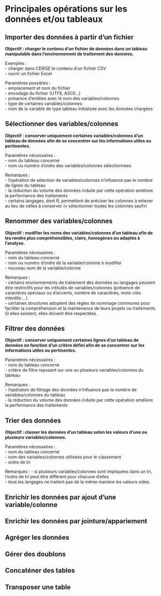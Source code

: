 # Principales opérations sur les données et/ou tableaux {.backgroundTitre}


## Importer des données à partir d’un fichier

**Objectif : charger le contenu d’un fichier de données dans un tableau manipulable dans l’environnement de traitement des données.**  

Exemples :  
- charger dans CERISE le contenu d’un fichier CSV  
- ouvrir un fichier Excel  
  

Paramètres possibles :  
- emplacement et nom du fichier  
- encodage du fichier (UTF8, ASCII…)  
- présence d’entêtes avec le nom des variables/colonnes  
- type de certaines variables/colonnes  
- nom de la variable de type tableau initialisée avec les données chargées


## Sélectionner des variables/colonnes

**Objectif : conserver uniquement certaines variables/colonnes d’un tableau de données afin de se concentrer sur les informations utiles ou pertinentes.**  
  

Paramètres nécessaires :  
- nom du tableau concerné  
- nom ou numéro d’ordre des variables/colonnes sélectionnées  
  
Remarques :  
- l’opération de sélection de variables/colonnes n’influence pas le nombre de lignes du tableau  
- la réduction du volume des données induite par cette opération améliore la performance des traitements   
- certains langages, dont R, permettent de préciser les colonnes à enlever au lieu de celles à conserver (« sélectionner toutes les colonnes sauf»)


## Renommer des variables/colonnes

**Objectif : modifier les noms des variables/colonnes d’un tableau afin de les rendre plus compréhensibles, clairs, homogènes ou adaptés à l’analyse.**  

  
Paramètres nécessaires :  
- nom du tableau concerné  
- nom ou numéro d’ordre de la variable/colonne à modifier  
- nouveau nom de la variable/colonne  
  
Remarques :  
- certains environnements de traitement des données ou langages peuvent être restrictifs pour les intitulés de variables/colonnes (présence de caractères spéciaux ou d’accents, nombre de caractères, mots-clés interdits …)  
- certaines structures adoptent des règles de nommage communes pour faciliter la compréhension et la maintenance de leurs projets ou traitements. Si elles existent, elles doivent être respectées.  

## Filtrer des données

**Objectif : conserver uniquement certaines lignes d’un tableau de données en fonction d’un critère défini afin de se concentrer sur les informations utiles ou pertinentes.**  
  

Paramètres nécessaires :  
- nom du tableau concerné  
- critère de filtre reposant sur une ou plusieurs variables/colonnes du tableau  
  
Remarques :  
- l’opération de filtrage des données n’influence pas le nombre de variables/colonnes du tableau  
- la réduction du volume des données induite par cette opération améliore la performance des traitements  


## Trier des données

**Objectif : classer les données d’un tableau selon les valeurs d’une ou plusieurs variables/colonnes.**  
  

Paramètres nécessaires :  
- nom du tableau concerné  
- nom des variables/colonnes utilisées pour le classement  
- ordre de tri  
  
Remarques : 
- si plusieurs variables/colonnes sont impliquées dans un tri, l’ordre de tri peut être différent pour chacune d’elles  
- tous les langages ne traitent pas de la même manière les valeurs vides.  


## Enrichir les données par ajout d’une variable/colonne

## Enrichir les données par jointure/appariement

## Agréger les données

## Gérer des doublons

## Concaténer des tables

## Transposer une table
